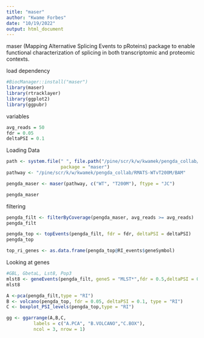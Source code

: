 ```yaml
---
title: "maser"
author: "Kwame Forbes"
date: "10/19/2022"
output: html_document
---
```

 maser (Mapping Alternative Splicing Events to pRoteins) package to enable functional characterization of splicing in both transcriptomic and proteomic contexts. 
 
 
load dependency 
```r
#BiocManager::install("maser")
library(maser)
library(rtracklayer)
library(ggplot2)
library(ggpubr)
```

variables
```r
avg_reads = 50
fdr = 0.05
deltaPSI = 0.1
```


Loading Data
```r
path <- system.file(" ", file.path("/pine/scr/k/w/kwamek/pengda_collab/RMATS-WTvT200M/BAM"),
                    package = "maser")
pathway <- "/pine/scr/k/w/kwamek/pengda_collab/RMATS-WTvT200M/BAM"

pengda_maser <- maser(pathway, c("WT", "T200M"), ftype = "JC")

pengda_maser

```


filtering
```r
pengda_filt <- filterByCoverage(pengda_maser, avg_reads >= avg_reads)
pengda_filt

pengda_top <- topEvents(pengda_filt, fdr = fdr, deltaPSI = deltaPSI)
pengda_top

top_ri_genes <- as.data.frame(pengda_top@RI_events$geneSymbol)

```


Looking at genes
```r
#GBL, GbetaL, Lst8, Pop3
mlst8 <- geneEvents(pengda_filt, geneS = "MLST*",fdr = 0.5,deltaPSI = 0.1)
mlst8 

A <-pca(pengda_filt,type = "RI")
B <- volcano(pengda_top, fdr = 0.05, deltaPSI = 0.1, type = "RI")
C <- boxplot_PSI_levels(pengda_top,type = "RI")

gg <- ggarrange(A,B,C, 
          labels = c("A.PCA", "B.VOLCANO","C.BOX"),
          ncol = 3, nrow = 1)



```











